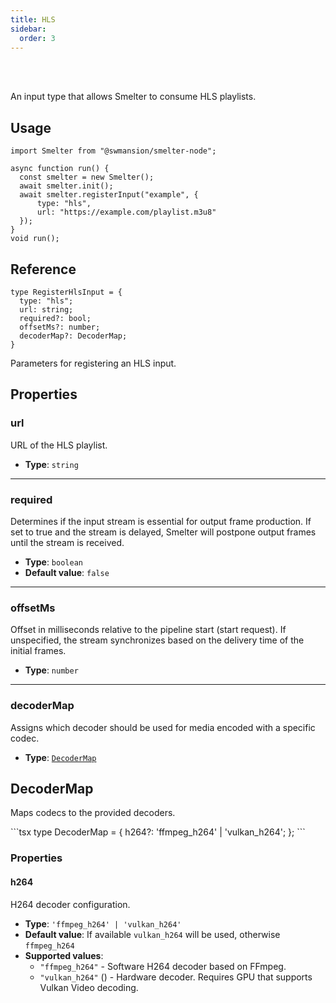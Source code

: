 ```yaml
---
title: HLS
sidebar:
  order: 3
---
```


<Badge text="Node.js" variant="tip" size="large" />

<br />
<br />

An input type that allows Smelter to consume HLS playlists.


## Usage
```tsx title=hlsInputExample.tsx
import Smelter from "@swmansion/smelter-node";

async function run() {
  const smelter = new Smelter();
  await smelter.init();
  await smelter.registerInput("example", {
      type: "hls",
      url: "https://example.com/playlist.m3u8"
  });
}
void run();
```

## Reference

<CollapsibleDetails summaryTitle='Type definitions' open>

```tsx
type RegisterHlsInput = {
  type: "hls";
  url: string;
  required?: bool;
  offsetMs?: number;
  decoderMap?: DecoderMap;
}
```
</CollapsibleDetails>

Parameters for registering an HLS input.

## Properties

### url
URL of the HLS playlist.

- **Type**: `string`
---

### required
Determines if the input stream is essential for output frame production. If set to true and the stream is delayed, Smelter will postpone output frames until the stream is received.

- **Type**: `boolean`
- **Default value**: `false`

---

### offsetMs
Offset in milliseconds relative to the pipeline start (start request). If unspecified, the stream synchronizes based on the delivery time of the initial frames.

- **Type**: `number`

---

### decoderMap
Assigns which decoder should be used for media encoded with a specific codec.

- **Type**: [`DecoderMap`](#decodermap)


## DecoderMap
Maps codecs to the provided decoders.

<CollapsibleDetails summaryTitle='Type definitions' open>
```tsx
type DecoderMap = {
  h264?: 'ffmpeg_h264' | 'vulkan_h264';
};
```
</CollapsibleDetails>

### Properties

#### h264
H264 decoder configuration.

- **Type**: `'ffmpeg_h264' | 'vulkan_h264'`
- **Default value**: If available `vulkan_h264` will be used, otherwise `ffmpeg_h264`
- **Supported values**:
  - `"ffmpeg_h264"` - Software H264 decoder based on FFmpeg.
  - `"vulkan_h264"` (<Badge text="Required feature:vk-video" variant="note" />) - Hardware decoder. Requires GPU that supports Vulkan Video decoding.
